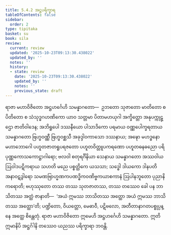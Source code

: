 ```yaml
---
title: 5.4.2 အဋ္ဌပရိက္ခာရ
tableOfContents: false
sidebar:
  order: 2
type: tipitaka
basket: su
book: sila
review:
  current: review
  updated: '2025-10-23T09:13:30.438022'
  updated_by: ''
  notes: ''
  history:
  - state: review
    date: '2025-10-23T09:13:30.438022'
    updated_by: ''
    notes: ''
    previous_state: draft
---
```



<ReviewStatus review={frontmatter.review} showDetails={true} />

<HypothesisAnnotation frontmatter={frontmatter} />

<DynamicBreadcrumb />

<Division number="340" book="sila" e="ch" v="6" p="130">

<Paragraph number="551" book="sila">
ရာဇာ မဟာဝိဇိတော အဋ္ဌဟင်္ဂေဟိ သမန္နာဂတော—  ဥဘတော သုဇာတော မာတိတော စ ပိတိတော စ သံသုဒ္ဓဂဟဏိကော ယာဝ သတ္တမာ ပိတာမဟယုဂါ အက္ခိတ္တော အနုပက္ကုဋ္ဌော ဇာတိဝါဒေန; အဘိရူပေါ ဒဿနီယော ပါသာဒိကော ပရမာယ ဝဏ္ဏပေါက္ခရတာယ သမန္နာဂတော ဗြဟ္မဝဏ္ဏီ ဗြဟ္မဝစ္ဆသီ အခုဒ္ဒါဝကာသော ဒဿနာယ; အဍ္ဎော မဟဒ္ဓနော မဟာဘောဂေါ ပဟူတဇာတရူပရဇတော ပဟူတဝိတ္တူပကရဏော ပဟူတဓနဓညော ပရိပုဏ္ဏကောသကောဋ္ဌာဂါရော; ဗလဝါ စတုရင်္ဂိနိယာ သေနာယ သမန္နာဂတော အဿဝါယ ဩဝါဒပဋိကရာယ သဟတိ မညေ ပစ္စတ္ထိကေ ယသသာ; သဒ္ဓေါ ဒါယကော ဒါနပတိ အနာဝဋဒွါရော သမဏဗြာဟ္မဏကပဏဒ္ဓိကဝဏိဗ္ဗကယာစကာနံ ဩပါနဘူတော ပုညာနိ ကရောတိ; ဗဟုဿုတော တဿ တဿ သုတဇာတဿ, တဿ တဿေဝ ခေါ ပန ဘာသိတဿ အတ္ထံ ဇာနာတိ—  ‘အယံ ဣမဿ ဘာသိတဿ အတ္ထော အယံ ဣမဿ ဘာသိတဿ အတ္ထော’တိ; ပဏ္ဍိတော, ဝိယတ္တော, မေဓာဝီ, ပဋိဗလော, အတီတာနာဂတပစ္စုပ္ပန္နေ အတ္ထေ စိန္တေတုံ. ရာဇာ မဟာဝိဇိတော ဣမေဟိ အဋ္ဌဟင်္ဂေဟိ သမန္နာဂတော. ဣတိ ဣမာနိပိ အဋ္ဌင်္ဂါနိ တဿေဝ ယညဿ ပရိက္ခာရာ ဘဝန္တိ.
</Paragraph>
</Division>
